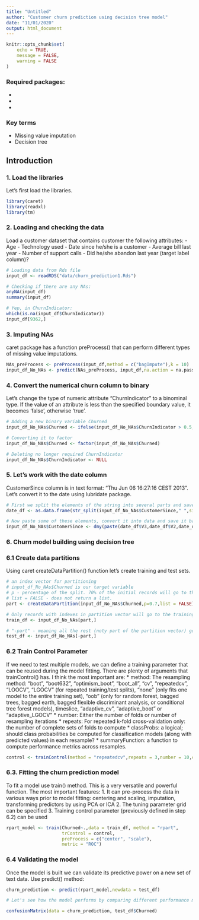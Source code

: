 ---
title: "Untitled"
author: "Customer churn prediction using decision tree model"
date: "11/01/2020"
output: html_document
---

```{r setup, include=FALSE}
knitr::opts_chunk$set(
	echo = TRUE,
	message = FALSE,
	warning = FALSE
)
```


### Required packages:

* [caret]: Classification and Regression Training Toolbox
* [tidyverse]: Essential everyday tools 
* [lubridate]: Loads of functions to work with dates
 

### Key terms
 * Missing value imputation
 * Decision tree
 
## Introduction



### 1. Load the libraries
Let's first load the libraries. 
```{r loading packages, message=FALSE, warning=FALSE}
library(caret)
library(readxl)
library(tm)
```

### 2. Loading and checking the data



Load a customer dataset that contains customer the following attributes:
- Age
- Technology used
- Date since he/she is a customer
- Average bill last year
- Number of support calls
- Did he/she abandon last year (target label column)?

```{r load the data and check if any NAs}

# Loading data from Rds file
input_df <- readRDS("data/churn_prediction1.Rds")

# Checking if there are any NAs:
anyNA(input_df)
summary(input_df)

# Yep, in ChurnIndicator:
which(is.na(input_df$ChurnIndicator))
input_df[9362,]

```


### 3. Imputing NAs

caret package has a function preProcess() that can perform different types of missing value imputations.
```{r}
NAs_preProcess <- preProcess(input_df,method = c("bagImpute"),k = 10)
input_df_No_NAs <- predict(NAs_preProcess, input_df,na.action = na.pass)
```

### 4. Convert the numerical churn column to binary

Let's change the type of numeric attribute "ChurnIndicator" to a binominal type.
If the value of an attribute is less than the specified boundary value, it becomes 'false', otherwise 'true'.  
```{r churn numerical -> binary}
# Adding a new binary variable Churned
input_df_No_NAs$Churned <- ifelse(input_df_No_NAs$ChurnIndicator > 0.5,"True","False")

# Converting it to factor
input_df_No_NAs$Churned <- factor(input_df_No_NAs$Churned)

# Deleting no longer required ChurnIndicator
input_df_No_NAs$ChurnIndicator <- NULL
```

### 5. Let's work with the date column

CustomerSince column is in text format: "Thu Jun 06 16:27:16 CEST 2013".
Let's convert it to the date using lubridate package.

```{r}
# First we split the elements of the string into several parts and save it as a data frame
date_df <- as.data.frame(str_split(input_df_No_NAs$CustomerSince," ",simplify = TRUE))

# Now paste some of these elements, convert it into data and save it back into CustomerSince in our input data frame
input_df_No_NAs$CustomerSince <- dmy(paste(date_df$V3,date_df$V2,date_df$V6,sep = "/"))
```

### 6. Churn model building using decision tree

### 6.1 Create data partitions

Using caret createDataPartition() function let's create training and test sets. 

```{r Create data partition}
# an index vector for partitioning
# input_df_No_NAs$Churned is our target variable
# p - percentage of the split. 70% of the initial records will go to the training set
# list = FALSE - does not return a list.
part <- createDataPartition(input_df_No_NAs$Churned,p=0.7,list = FALSE)

# Only records with indexes in partition vector will go to the training set
train_df <- input_df_No_NAs[part,]

# "-part" - meaning all the rest (noty part of the partition vector) go to the test set
test_df <- input_df_No_NAs[-part,]

```


### 6.2 Train Control Parameter

If we need to test multiple models, we can define a training parameter that can be reused during the model fitting.
There are plenty of arguments that trainControl() has. I think the most important are:
 * method: The resampling method: "boot", "boot632", "optimism_boot", "boot_all", "cv", "repeatedcv", "LOOCV", "LGOCV" (for repeated training/test splits), "none" (only fits one model to the entire training set), "oob" (only for random forest, bagged trees, bagged earth, bagged flexible discriminant analysis, or conditional tree forest models), timeslice, "adaptive_cv", "adaptive_boot" or "adaptive_LGOCV"
 * number: Either the number of folds or number of resampling iterations
 * repeats: For repeated k-fold cross-validation only: the number of complete sets of folds to compute
 * classProbs: a logical; should class probabilities be computed for classification models (along with predicted values) in each resample?
 * summaryFunction: a function to compute performance metrics across resamples.
```{r Train control}

control <- trainControl(method = "repeatedcv",repeats = 3,number = 10,classProbs = TRUE, summaryFunction = twoClassSummary)
```

### 6.3. Fitting the churn prediction model 

To fit a model use train() method.
This is a very versatile and powerful function.
The most important features:
 1. It can pre-process the data in various ways prior to model fitting: centering and scaling,
 imputation, transforming predictors by using PCA or ICA
 2. The tuning parameter grid can be specified
 3. Training control parameter (previously defined in step 6.2) can be used
```{r}
rpart_model <- train(Churned~.,data = train_df, method = "rpart",
                     trControl = control,
                     preProcess = c("center", "scale"),
                     metric = "ROC")
```


### 6.4 Validating the model
Once the model is built we can validate its predictive power on a new set of text data. Use predict() method:

```{r decision model prediction}
churn_prediction <- predict(rpart_model,newdata = test_df)

# Let's see how the model performs by comparing different performance metrics:

confusionMatrix(data = churn_prediction, test_df$Churned)
```
